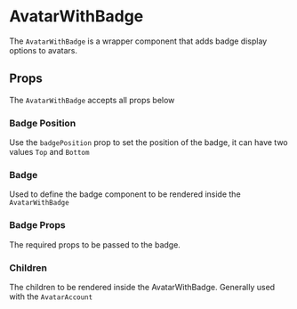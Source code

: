 

# AvatarWithBadge

The `AvatarWithBadge` is a wrapper component that adds badge display options to avatars.

<Canvas>
  <Story id="ui-components-component-library-avatar-with-badge-avatar-with-badge-stories-js--default-story" />
</Canvas>

## Props

The `AvatarWithBadge` accepts all props below 

<ArgsTable of={AvatarWithBadge} />

### Badge Position

Use the `badgePosition` prop to set the position of the badge, it can have two values `Top` and `Bottom`

<Canvas>
  <Story id="ui-components-component-library-avatar-with-badge-avatar-with-badge-stories-js--badge-positions" />
</Canvas>

### Badge

Used to define the badge component to be rendered inside the `AvatarWithBadge`

### Badge Props

The required props to be passed to the badge.

### Children

The children to be rendered inside the AvatarWithBadge. Generally used with the `AvatarAccount`